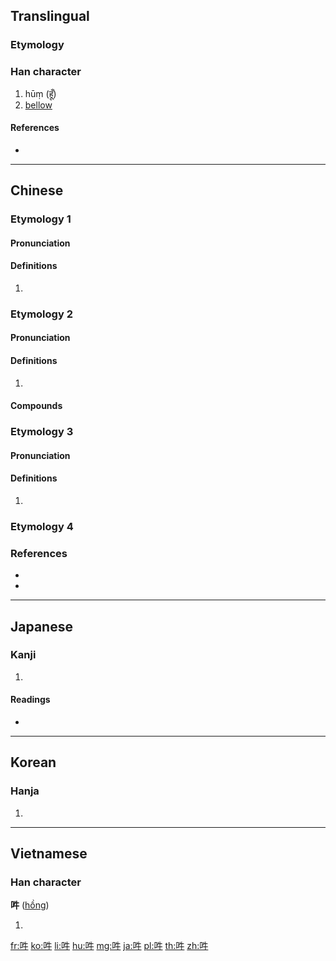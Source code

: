 ==Translingual==

===Etymology===
{{rfe|lang=mul}}

===Han character===
{{Han char|rn=30|rad=口|as=04|sn=7|four=65000|canj=RHQ|ids=⿰口牛}}

# hūṃ ([[हूँ]])
# [[bellow]]

====References====
* {{Han ref|kx=0180.020|dkj=03378|dj=0398.010|hdz=10589.060|uh=543D|ud=21565|bh=CAA1|bd=51873}}

----

==Chinese==

===Etymology 1===
{{zh-forms}}

====Pronunciation====
{{zh-pron
|m=óu
|c=hau1,hau2
|mc=y
|oc=y
|cat=
}}

====Definitions====
{{zh-hanzi}}

# {{zh-only|吽牙}}

===Etymology 2===
{{zh-forms}}

====Pronunciation====
{{zh-pron
|m=hōng
|c=hung1
|mc=
|oc=
|cat=
}}

====Definitions====
{{zh-hanzi}}

# {{rfdef|zh}}

====Compounds====
{{zh-der|阿吽}}

===Etymology 3===
{{zh-forms}}

====Pronunciation====
{{zh-pron
|c=ngau6
|cat=
}}

====Definitions====
{{zh-hanzi}}

# {{rfdef|zh}}

===Etymology 4===
{{zh-see|吼|v}}

===References===
* {{R:twedu|C01034}}
* {{R:yue:Hanzi}}

----

==Japanese==

===Kanji===
{{ja-kanji|grade=|rs=口04}}

# {{defn|lang=ja|sort=口04}}

====Readings====
* {{ja-readings|on=[[いん]] (in), [[ごう]] (gō), [[うん]] (un)|kun=[[ほえる]] (hoeru)}}

----

==Korean==

===Hanja===
{{ko-hanja|hangeul=[[후]], [[음]], [[우]]|rv=hu, eum, u|mr=hu, ŭm, u}}

# {{defn|lang=ko|sort=口04}}

----

==Vietnamese==

===Han character===
'''吽''' ([[hồng]])<!--vi:Wiktionary also gives ẩu, hống, ngâu, and oanh; are these all valid readings?-->

# {{defn|lang=vi|sort=口04}}

[[fr:吽]]
[[ko:吽]]
[[li:吽]]
[[hu:吽]]
[[mg:吽]]
[[ja:吽]]
[[pl:吽]]
[[th:吽]]
[[zh:吽]]